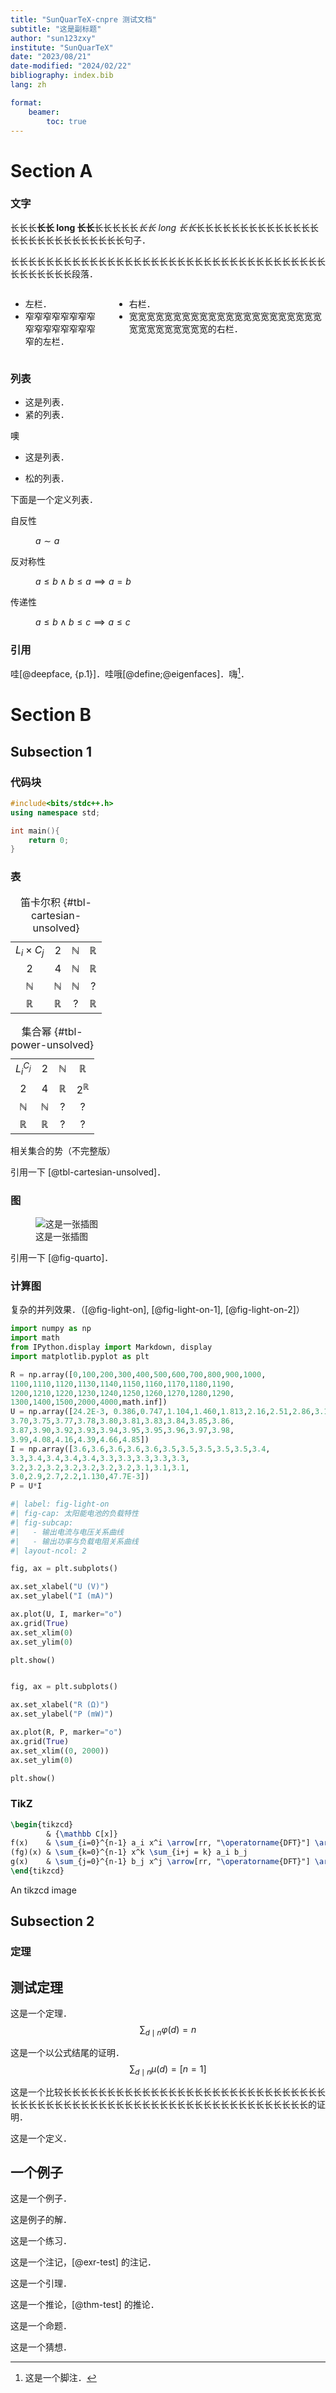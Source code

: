 ```yaml
---
title: "SunQuarTeX-cnpre 测试文档"
subtitle: "这是副标题"
author: "sun123zxy"
institute: "SunQuarTeX"
date: "2023/08/21"
date-modified: "2024/02/22"
bibliography: index.bib
lang: zh

format:
    beamer:
        toc: true
---
```


# Section A

### 文字

长长长**长长 long 长长**长长长长长*长长 long 长长*长长长长长长长长长长长长长长长长长长长长长长长长长长长句子．

长长长长长长长长长长长长长长长长长长长长长长长长长长长长长长长长长长长长长长长长长长长段落．

::::: {.columns}

::: {.column width="30%"}
- 左栏．
- 窄窄窄窄窄窄窄窄窄窄窄窄窄窄窄窄窄的左栏．
:::

::: {.column width="70%"}
- 右栏．
- 宽宽宽宽宽宽宽宽宽宽宽宽宽宽宽宽宽宽宽宽宽宽宽宽宽宽宽宽宽宽宽的右栏．
:::

:::::

### 列表

- 这是列表．
- 紧的列表．

噢

- 这是列表．

- 松的列表．

下面是一个定义列表．

自反性

: $a \sim a$

反对称性

: $a \leq b \land b \leq a \implies a=b$

传递性

: $a \leq b \land b \leq c \implies a \leq c$

### 引用

哇[@deepface, {p.1}]．哇哦[@define;@eigenfaces]．嗨^[这是一个脚注．]．

# Section B

## Subsection 1

### 代码块

```c++
#include<bits/stdc++.h>
using namespace std;

int main(){
    return 0;
}
```

### 表

::: {#tbl-panel-unsolved layout-ncol=2}
|||||
|:-:|:-:|:-:|:-:|
| $L_i \times C_j$   | $2$           | $\mathbb N$   | $\mathbb R$   |
| $2$                | $4$           | $\mathbb N$   | $\mathbb R$   |
| $\mathbb N$        | $\mathbb N$   | $\mathbb N$   | ?             |
| $\mathbb R$        | $\mathbb R$   | ?             | $\mathbb R$   |

:笛卡尔积 {#tbl-cartesian-unsolved}

|||||
|:-:|:-:|:-:|:-:|
|$L_i^{C_j}$  | $2$           | $\mathbb N$   | $\mathbb R$     |      
|$2$          | $4$           | $\mathbb R$   | $2^{\mathbb R}$ | 
|$\mathbb N$  | $\mathbb N$   | ?             | ?               |
|$\mathbb R$  | $\mathbb R$   | ?             | ?               |

:集合幂 {#tbl-power-unsolved}

相关集合的势（不完整版）
:::


引用一下 [@tbl-cartesian-unsolved]．

### 图

![这是一张插图](index-quarto.png){#fig-quarto}

引用一下 [@fig-quarto]．

### 计算图

复杂的并列效果．（[@fig-light-on], [@fig-light-on-1], [@fig-light-on-2]）

```python
import numpy as np
import math
from IPython.display import Markdown, display
import matplotlib.pyplot as plt

R = np.array([0,100,200,300,400,500,600,700,800,900,1000,
1100,1110,1120,1130,1140,1150,1160,1170,1180,1190,
1200,1210,1220,1230,1240,1250,1260,1270,1280,1290,
1300,1400,1500,2000,4000,math.inf])
U = np.array([24.2E-3, 0.386,0.747,1.104,1.460,1.813,2.16,2.51,2.86,3.19,3.48,
3.70,3.75,3.77,3.78,3.80,3.81,3.83,3.84,3.85,3.86,
3.87,3.90,3.92,3.93,3.94,3.95,3.95,3.96,3.97,3.98,
3.99,4.08,4.16,4.39,4.66,4.85])
I = np.array([3.6,3.6,3.6,3.6,3.6,3.5,3.5,3.5,3.5,3.5,3.4,
3.3,3.4,3.4,3.4,3.4,3.3,3.3,3.3,3.3,3.3,
3.2,3.2,3.2,3.2,3.2,3.2,3.2,3.1,3.1,3.1,
3.0,2.9,2.7,2.2,1.130,47.7E-3])
P = U*I
```

```python
#| label: fig-light-on
#| fig-cap: 太阳能电池的负载特性
#| fig-subcap:
#|   - 输出电流与电压关系曲线
#|   - 输出功率与负载电阻关系曲线
#| layout-ncol: 2

fig, ax = plt.subplots()

ax.set_xlabel("U (V)")
ax.set_ylabel("I (mA)")

ax.plot(U, I, marker="o")
ax.grid(True)
ax.set_xlim(0)
ax.set_ylim(0)

plt.show()


fig, ax = plt.subplots()

ax.set_xlabel("R (Ω)")
ax.set_ylabel("P (mW)")

ax.plot(R, P, marker="o")
ax.grid(True)
ax.set_xlim((0, 2000))
ax.set_ylim(0)

plt.show()
```

### TikZ {.fragile}

:::{#fig-tikzcd}

```tikz
\begin{tikzcd}
        & {\mathbb C[x]}                                                              &  & \mathbb C^{\mathbb C}                                                           \\
f(x)    & \sum_{i=0}^{n-1} a_i x^i \arrow[rr, "\operatorname{DFT}"] \arrow[d, dotted] &  & (f(\omega_k))_{k=0}^{n-1} \arrow[d]                                             \\
(fg)(x) & \sum_{k=0}^{n-1} x^k \sum_{i+j = k} a_i b_j                             &  & (f(\omega_n^k)g(\omega_n^k))_{k=0}^{n-1} \arrow[ll, "\operatorname{DFT^{-1}}"'] \\
g(x)    & \sum_{j=0}^{n-1} b_j x^j \arrow[rr, "\operatorname{DFT}"] \arrow[u, dotted] &  & (g(\omega_k))_{k=0}^{n-1} \arrow[u]                                            
\end{tikzcd}
```

An tikzcd image

:::

## Subsection 2

### 定理 {.allowframebreaks}

:::{#thm-test}

## 测试定理

这是一个定理．
$$
\sum_{d \mid n} \varphi(d) = n
$$
:::

:::{.proof}

这是一个以公式结尾的证明．
$$
\sum_{d \mid n} \mu(d) = [n=1]
$$
:::

:::{.proof}

这是一个比较长长长长长长长长长长长长长长长长长长长长长长长长长长长长长长长长长长长长长长长长长长长长长长长长长长长长长长长长长长长长长长长长的证明．
:::

:::{#def-test}

这是一个定义．
:::

:::{#exm-test}

## 一个例子

这是一个例子．
:::

:::{.solution}

这是例子的解．
:::

:::{#exr-test}

这是一个练习．
:::

:::{.remark}

这是一个注记，[@exr-test] 的注记．
:::

:::{#lem-test}

这是一个引理．
:::

:::{#cor-test}

这是一个推论，[@thm-test] 的推论．
:::

:::{#prp-test}

这是一个命题．
:::

:::{#cnj-test}

这是一个猜想．
:::